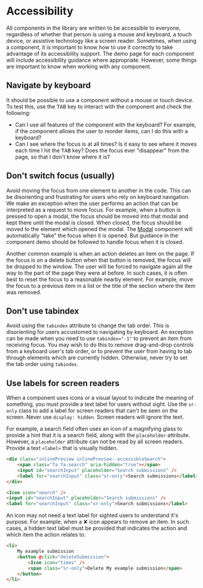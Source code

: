 
<Meta title="Guide/Accessibility" />

# Accessibility

All components in the library are written to be accessible to everyone, regardless of whether that person is using a mouse and keyboard, a touch device, or assistive technology like a screen reader. Sometimes, when using a component, it is important to know how to use it correctly to take advantage of its accessibility support. The demo page for each component will include accessibility guidance where appropriate. However, some things are important to know when working with any component.

## Navigate by keyboard

It should be possible to use a component without a mouse or touch device. To test this, use the <kbd>TAB</kbd> key to interact with the component and check the following:

- Can I use all features of the component with the keyboard? For example, if the component allows the user to reorder items, can I do this with a keyboard?
- Can I see where the focus is at all times? Is it easy to see where it moves each time I hit the <kbd>TAB</kbd> key? Does the focus ever "disappear" from the page, so that I don't know where it is?

## Don't switch focus (usually)

Avoid moving the focus from one element to another in the code. This can be disorienting and frustrating for users who rely on keyboard navigation. We make an exception when the user performs an action that can be interpreted as a request to move focus. For example, when a button is pressed to open a modal, the focus should be moved into that modal and kept there until the modal is closed. When closed, the focus should be moved to the element which opened the modal. The [Modal](#/component/Modal) component will automatically "take" the focus when it is opened. But guidance in the component demo should be followed to handle focus when it is closed.

Another common example is when an action deletes an item on the page. If the focus is on a delete button when that button is removed, the focus will be dropped to the window. The user will be forced to navigate again all the way to the part of the page they were at before. In such cases, it is often best to reset the focus to a reasonable nearby element. For example, move the focus to a previous item in a list or the title of the section where the item was removed.

## Don't use tabindex

Avoid using the `tabindex` attribute to change the tab order. This is disorienting for users accustomed to navigating by keyboard. An exception can be made when you need to use `tabindex="-1"` to prevent an item from receiving focus. You may wish to do this to remove drag-and-drop controls from a keyboard user's tab order, or to prevent the user from having to tab through elements which are currently hidden. Otherwise, never try to set the tab order using `tabindex`.

## Use labels for screen readers

When a component uses icons or a visual layout to indicate the meaning of something, you must provide a text label for users without sight. Use the `sr-only` class to add a label for screen readers that can't be seen on the screen. Never use `display: hidden`. Screen readers will ignore the text.

For example, a search field often uses an icon of a magnifying glass to provide a hint that it is a search field, along with the `placeholder` attribute. However, a `placeholder` attribute can not be read by all screen readers. Provide a text `<label>` that is visually hidden.

```html
<div class="inlinePreview inlinePreview--accessibleSearch">
	<span class="fa fa-search" aria-hidden="true"></span>
	<input id="searchInput" placeholder="Search submissions" />
	<label for="searchInput" class="sr-only">Search submissions</label>
</div>
```

```html
<Icon icon="search" />
<input id="searchInput" placeholder="Search submissions" />
<label for="searchInput" class="sr-only">Search submissions</label>
```

An icon may not need a text label for sighted users to understand it's purpose. For example, when a ✘ icon appears to remove an item. In such cases, a hidden text label must be provided that indicates the action and which item the action relates to.

```html
<li>
	My example submission
	<button @click="deleteSubmission">
		<Icon icon="times" />
		<span class="sr-only">Delete My example submission</span>
	</button>
</li>
```
